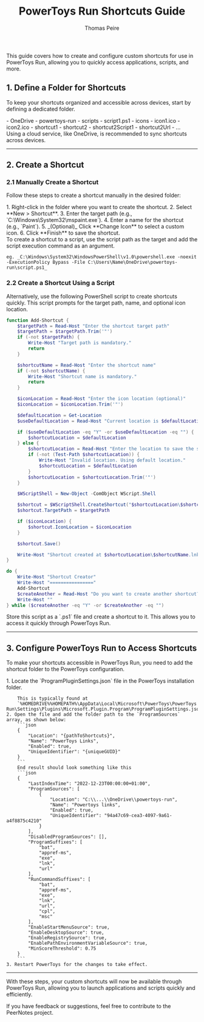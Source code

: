 ﻿---
title: PowerToys Run Shortcuts Guide
description: A guide on configuring and using shortcuts in PowerToys Run for quick access to applications and actions.
pubDate: 2024-11-01
author: 'Thomas Peire'
tags: ["powertoys", "productivity", "documentation"]
---

This guide covers how to create and configure custom shortcuts for use in PowerToys Run, allowing you to quickly access applications, scripts, and more.

## 1. Define a Folder for Shortcuts

To keep your shortcuts organized and accessible across devices, start by defining a dedicated folder.

<FileTree>
    - OneDrive
        - powertoys-run
            - scripts
                - script1.ps1
            - icons
                - icon1.ico
                - icon2.ico
            - shortcut1
            - shortcut2
            - shortcut2Script1
            - shortcut2Url
            - ...
</FileTree>

<Aside type="tip">
    Using a cloud service, like OneDrive, is recommended to sync shortcuts across devices.
</Aside>

---

## 2. Create a Shortcut

### 2.1 Manually Create a Shortcut

Follow these steps to create a shortcut manually in the desired folder:

<Steps>
    1. Right-click in the folder where you want to create the shortcut.
    2. Select **New > Shortcut**.
    3. Enter the target path (e.g., `C:\Windows\System32\mspaint.exe`).
    4. Enter a name for the shortcut (e.g., `Paint`).
    5. _(Optional)_ Click **Change Icon** to select a custom icon.
    6. Click **Finish** to save the shortcut.
</Steps>

<Aside type="tip">
    To create a shortcut to a script, use the script path as the target and add the script execution command as an argument.
    
    eg. _C:\Windows\System32\WindowsPowerShell\v1.0\powershell.exe -noexit -ExecutionPolicy Bypass -File C:\Users\Name\OneDrive\powertoys-run\script.ps1_
</Aside>

### 2.2 Create a Shortcut Using a Script

Alternatively, use the following PowerShell script to create shortcuts quickly. This script prompts for the target path, name, and optional icon location.

```powershell
function Add-Shortcut {
    $targetPath = Read-Host "Enter the shortcut target path"
    $targetPath = $targetPath.Trim('"')
    if (-not $targetPath) {
        Write-Host "Target path is mandatory."
        return
    }

    $shortcutName = Read-Host "Enter the shortcut name"
    if (-not $shortcutName) {
        Write-Host "Shortcut name is mandatory."
        return
    }

    $iconLocation = Read-Host "Enter the icon location (optional)"
    $iconLocation = $iconLocation.Trim('"')

    $defaultLocation = Get-Location
    $useDefaultLocation = Read-Host "Current location is $defaultLocation. Is this location okay for saving the shortcut? (Y/n)"

    if ($useDefaultLocation -eq "Y" -or $useDefaultLocation -eq "") {
        $shortcutLocation = $defaultLocation
    } else {
        $shortcutLocation = Read-Host "Enter the location to save the shortcut"
        if (-not (Test-Path $shortcutLocation)) {
            Write-Host "Invalid location. Using default location."
            $shortcutLocation = $defaultLocation
        }
        $shortcutLocation = $shortcutLocation.Trim('"')
    }

    $WScriptShell = New-Object -ComObject WScript.Shell

    $shortcut = $WScriptShell.CreateShortcut("$shortcutLocation\$shortcutName.lnk")
    $shortcut.TargetPath = $targetPath

    if ($iconLocation) {
        $shortcut.IconLocation = $iconLocation
    }

    $shortcut.Save()

    Write-Host "Shortcut created at $shortcutLocation\$shortcutName.lnk"
}

do {
    Write-Host "Shortcut Creator"
    Write-Host "================"
    Add-Shortcut
    $createAnother = Read-Host "Do you want to create another shortcut? (Y/n)"
    Write-Host ""
} while ($createAnother -eq "Y" -or $createAnother -eq "")
```

<Aside type="tip">
    Store this script as a `.ps1` file and create a shortcut to it. This allows you to access it quickly through PowerToys Run.
</Aside>

---

## 3. Configure PowerToys Run to Access Shortcuts

To make your shortcuts accessible in PowerToys Run, you need to add the shortcut folder to the PowerToys configuration.

<Steps>
    1. Locate the `ProgramPluginSettings.json` file in the PowerToys installation folder.
        
        This is typically found at
        `%HOMEDRIVE%%HOMEPATH%\AppData\Local\Microsoft\PowerToys\PowerToys Run\Settings\Plugins\Microsoft.Plugin.Program\ProgramPluginSettings.json`.
    2. Open the file and add the folder path to the `ProgramSources` array, as shown below:
        ```json
        {
            "Location": "{pathToShortcuts}",
            "Name": "PowerToys Links",
            "Enabled": true,
            "UniqueIdentifier": "{uniqueGUID}"
        }
        ```
        End result should look something like this
        ```json
        {
            "LastIndexTime": "2022-12-23T00:00:00+01:00",
            "ProgramSources": [
                {
                    "Location": "C:\\...\\OneDrive\\powertoys-run",
                    "Name": "Powertoys links",
                    "Enabled": true,
                    "UniqueIdentifier": "94a47c69-cea3-4097-9a61-a4f8875c4210"
                }
            ],
            "DisabledProgramSources": [],
            "ProgramSuffixes": [
                "bat",
                "appref-ms",
                "exe",
                "lnk",
                "url"
            ],
            "RunCommandSuffixes": [
                "bat",
                "appref-ms",
                "exe",
                "lnk",
                "url",
                "cpl",
                "msc"
            ],
            "EnableStartMenuSource": true,
            "EnableDesktopSource": true,
            "EnableRegistrySource": true,
            "EnablePathEnvironmentVariableSource": true,
            "MinScoreThreshold": 0.75
        }
        ```
    3. Restart PowerToys for the changes to take effect.
</Steps>

---

With these steps, your custom shortcuts will now be available through PowerToys Run, allowing you to launch applications and scripts quickly and efficiently.


<Aside type="note">
    If you have feedback or suggestions, feel free to contribute to the PeerNotes project.
</Aside>